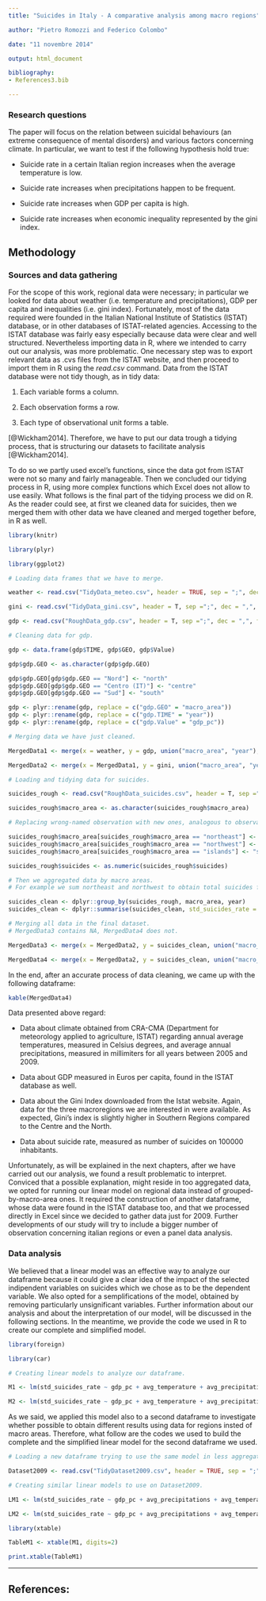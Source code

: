 ```yaml
---
title: "Suicides in Italy - A comparative analysis among macro regions"

author: "Pietro Romozzi and Federico Colombo"

date: "11 novembre 2014"

output: html_document

bibliography:
- References3.bib

---
```



### Research questions

The paper will focus on the relation between suicidal behaviours (an extreme consequence of mental disorders) and various factors concerning climate.
In particular, we want to test if the following hypothesis hold true: 

- Suicide rate in a certain Italian region increases when the average temperature is low.

- Suicide rate increases when precipitations happen to be frequent.

- Suicide rate increases when GDP per capita is high. 

- Suicide rate increases when economic inequality represented by the gini index.




## Methodology

### Sources and data gathering

For the scope of this work, regional data were necessary; in particular we looked for data about weather (i.e. temperature and precipitations), GDP per capita and inequalities (i.e. gini index).
Fortunately, most of the data required were founded in the Italian National Institute of Statistics (ISTAT) database, or in other databases of ISTAT-related agencies.
Accessing to the ISTAT database was fairly easy especially because data were clear and well structured. Nevertheless importing data in R, where we intended to carry out our analysis, was more problematic.
One necessary step was to export relevant data as .cvs files from the ISTAT website, and then proceed to import them in R using the *read.csv* command.
Data from the ISTAT database were not tidy though, as in tidy data:

1. Each variable forms a column.

2. Each observation forms a row.

3. Each type of observational unit forms a table.

[@Wickham2014].
Therefore, we have to put our data trough a tidying process, that is structuring our datasets to facilitate analysis [@Wickham2014].

To do so we partly used excel's functions, since the data got from ISTAT were not so many and fairly manageable.
Then we concluded our tidying process in R, using more complex functions which Excel does not allow to use easily.
What follows is the final part of the tidying process we did on R. As the reader could see, at first we cleaned data for suicides, then we merged them with other data we have cleaned and merged together before, in R as well.
```r

library(knitr)

library(plyr)

library(ggplot2)

# Loading data frames that we have to merge.

weather <- read.csv("TidyData_meteo.csv", header = TRUE, sep = ";", dec = ",", fill = TRUE)

gini <- read.csv("TidyData_gini.csv", header = T, sep =";", dec = ",", fill = T)

gdp <- read.csv("RoughData_gdp.csv", header = T, sep =";", dec = ",", fill = T)

# Cleaning data for gdp.

gdp <- data.frame(gdp$TIME, gdp$GEO, gdp$Value)

gdp$gdp.GEO <- as.character(gdp$gdp.GEO)

gdp$gdp.GEO[gdp$gdp.GEO == "Nord"] <- "north"
gdp$gdp.GEO[gdp$gdp.GEO == "Centro (IT)"] <- "centre"
gdp$gdp.GEO[gdp$gdp.GEO == "Sud"] <- "south"

gdp <- plyr::rename(gdp, replace = c("gdp.GEO" = "macro_area"))
gdp <- plyr::rename(gdp, replace = c("gdp.TIME" = "year"))
gdp <- plyr::rename(gdp, replace = c("gdp.Value" = "gdp_pc"))

# Merging data we have just cleaned.

MergedData1 <- merge(x = weather, y = gdp, union("macro_area", "year"), all = T )

MergedData2 <- merge(x = MergedData1, y = gini, union("macro_area", "year"), all = T )

```

```r

# Loading and tidying data for suicides.

suicides_rough <- read.csv("RoughData_suicides.csv", header = T, sep =";", dec = ",", fill = T)

suicides_rough$macro_area <- as.character(suicides_rough$macro_area)

# Replacing wrong-named observation with new ones, analogous to observations in other data used.

suicides_rough$macro_area[suicides_rough$macro_area == "northeast"] <- "north"
suicides_rough$macro_area[suicides_rough$macro_area == "northwest"] <- "north"
suicides_rough$macro_area[suicides_rough$macro_area == "islands"] <- "south"

suicides_rough$suicides <- as.numeric(suicides_rough$suicides)

# Then we aggregated data by macro areas.
# For example we sum northeast and northwest to obtain total suicides for north.

suicides_clean <- dplyr::group_by(suicides_rough, macro_area, year)
suicides_clean <- dplyr::summarise(suicides_clean, std_suicides_rate = mean(suicides))

# Merging all data in the final dataset.
# MergedData3 contains NA, MergedData4 does not.

MergedData3 <- merge(x = MergedData2, y = suicides_clean, union("macro_area", "year"), all = T)

MergedData4 <- merge(x = MergedData2, y = suicides_clean, union("macro_area", "year"), all = F)

```

In the end, after an accurate process of data cleaning, we came up with the following dataframe:

```r

kable(MergedData4)

```

Data presented above regard:

- Data about climate obtained from CRA-CMA (Department for meteorology applied to agriculture, ISTAT) regarding annual average temperatures, measured in Celsius degrees, and average annual precipitations, measured in millimiters for all years between 2005 and 2009.

- Data about GDP measured in Euros per capita, found in the ISTAT database as well.

- Data about the Gini Index downloaded from the Istat website. Again, data for the three macroregions we are interested in were available.
As expected, Gini's index is slightly higher in Southern Regions compared to the Centre and the North.

- Data about suicide rate, measured as number of suicides on 100000 inhabitants.

Unfortunately, as will be explained in the next chapters, after we have carried out our analysis, we found a result problematic to interpret.
Conviced that a possible explanation, might reside in too aggregated data, we opted for running our linear model on regional data instead of grouped-by-macro-area ones.
It required the construction of another dataframe, whose data were found in the ISTAT database too, and that we processed directly in Excel since we decided to gather data just for 2009.
Further developments of our study will try to include a bigger number of observation concerning italian regions or even a panel data analysis.

### Data analysis

We believed that a linear model was an effective way to analyze our dataframe because it could give a clear idea of the impact of the selected indipendent variables on suicides which we chose as to be the dependent variable.
We also opted for a semplifications of the model, obtained by removing particularly unsignificant variables.
Further information about our analysis and about the interpretation of our model, will be discussed in the following sections.
In the meantime, we provide the code we used in R to create our complete and simplified model.

```r

library(foreign)

library(car)

```

```r

# Creating linear models to analyze our dataframe.

M1 <- lm(std_suicides_rate ~ gdp_pc + avg_temperature + avg_precipitations + gini_index , data = MergedData4)

M2 <- lm(std_suicides_rate ~ gdp_pc + avg_temperature + avg_precipitations , data = MergedData4)

```

As we said, we applied this model also to a second dataframe to investigate whether possible to obtain different results using data for regions insted of macro areas.
Therefore, what follow are the codes we used to build the complete and the simplified linear model for the second dataframe we used.

```r

# Loading a new dataframe trying to use the same model in less aggregated data.

Dataset2009 <- read.csv("TidyDataset2009.csv", header = TRUE, sep = ";", dec = ",", fill = TRUE)

# Creating similar linear models to use on Dataset2009.

LM1 <- lm(std_suicides_rate ~ gdp_pc + avg_precipitations + avg_temperature + gini_index , data = Dataset2009)

LM2 <- lm(std_suicides_rate ~ gdp_pc + avg_precipitations + avg_temperature, data = Dataset2009)

```



```r

library(xtable)

TableM1 <- xtable(M1, digits=2)

print.xtable(TableM1)
```

-------


## References: